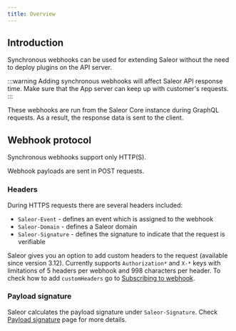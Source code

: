 ```yaml
---
title: Overview
---
```


## Introduction

Synchronous webhooks can be used for extending Saleor without the need to deploy plugins on the API server.

:::warning
Adding synchronous webhooks will affect Saleor API response time. Make sure that the App server can keep up with customer's requests.
:::

These webhooks are run from the Saleor Core instance during GraphQL requests. As a result, the response data is sent to the client.

## Webhook protocol

Synchronous webhooks support only HTTP(S).

Webhook payloads are sent in POST requests.

### Headers

During HTTPS requests there are several headers included:

- `Saleor-Event` - defines an event which is assigned to the webhook
- `Saleor-Domain` - defines a Saleor domain
- `Saleor-Signature` - defines the signature to indicate that the request is verifiable

Saleor gives you an option to add custom headers to the request (available since version 3.12). Currently supports `Authorization*` and `X-*` keys with limitations of 5 headers per webhook and 998 characters per header. To check how to add `customHeaders` go to [Subscribing to webhook](/docs/developer/extending/webhooks/asynchronous-events.mdx#subscribing-to-a-webhook).

### Payload signature

Saleor calculates the payload signature under `Saleor-Signature`. Check [Payload signature](developer/extending/webhooks/payload-signature.mdx) page for more details.
